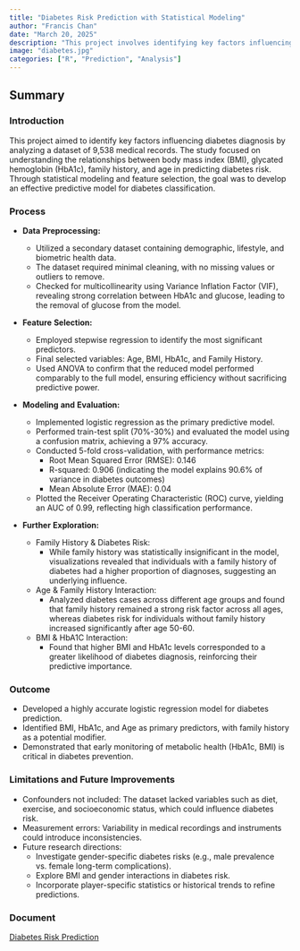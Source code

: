 ```yaml
---
title: "Diabetes Risk Prediction with Statistical Modeling"
author: "Francis Chan"
date: "March 20, 2025"
description: "This project involves identifying key factors influencing diabetes."
image: "diabetes.jpg"
categories: ["R", "Prediction", "Analysis"]
---
```


## Summary

### Introduction

This project aimed to identify key factors influencing diabetes diagnosis by analyzing a dataset of 9,538 medical records. The study focused on understanding the relationships between body mass index (BMI), glycated hemoglobin (HbA1c), family history, and age in predicting diabetes risk. Through statistical modeling and feature selection, the goal was to develop an effective predictive model for diabetes classification.

### Process

-   **Data** **Preprocessing:**

    -   Utilized a secondary dataset containing demographic, lifestyle, and biometric health data.
    -   The dataset required minimal cleaning, with no missing values or outliers to remove.
    -   Checked for multicollinearity using Variance Inflation Factor (VIF), revealing strong correlation between HbA1c and glucose, leading to the removal of glucose from the model.

-   **Feature** **Selection:**

    -   Employed stepwise regression to identify the most significant predictors.
    -   Final selected variables: Age, BMI, HbA1c, and Family History.
    -   Used ANOVA to confirm that the reduced model performed comparably to the full model, ensuring efficiency without sacrificing predictive power.

-   **Modeling** **and** **Evaluation:**

    -   Implemented logistic regression as the primary predictive model.
    -   Performed train-test split (70%-30%) and evaluated the model using a confusion matrix, achieving a 97% accuracy.
    -   Conducted 5-fold cross-validation, with performance metrics:
        -   Root Mean Squared Error (RMSE): 0.146
        -   R-squared: 0.906 (indicating the model explains 90.6% of variance in diabetes outcomes)
        -   Mean Absolute Error (MAE): 0.04
    -   Plotted the Receiver Operating Characteristic (ROC) curve, yielding an AUC of 0.99, reflecting high classification performance.

-   **Further** **Exploration:**

    -   Family History & Diabetes Risk:
        -   While family history was statistically insignificant in the model, visualizations revealed that individuals with a family history of diabetes had a higher proportion of diagnoses, suggesting an underlying influence.
    -   Age & Family History Interaction:
        -   Analyzed diabetes cases across different age groups and found that family history remained a strong risk factor across all ages, whereas diabetes risk for individuals without family history increased significantly after age 50-60.
    -   BMI & HbA1C Interaction:
        -   Found that higher BMI and HbA1c levels corresponded to a greater likelihood of diabetes diagnosis, reinforcing their predictive importance.

### Outcome

-   Developed a highly accurate logistic regression model for diabetes prediction.
-   Identified BMI, HbA1c, and Age as primary predictors, with family history as a potential modifier.
-   Demonstrated that early monitoring of metabolic health (HbA1c, BMI) is critical in diabetes prevention.

### Limitations and Future Improvements

-   Confounders not included: The dataset lacked variables such as diet, exercise, and socioeconomic status, which could influence diabetes risk.
-   Measurement errors: Variability in medical recordings and instruments could introduce inconsistencies.
-   Future research directions:
    -   Investigate gender-specific diabetes risks (e.g., male prevalence vs. female long-term complications).
    -   Explore BMI and gender interactions in diabetes risk.
    -   Incorporate player-specific statistics or historical trends to refine predictions.

### Document

[Diabetes Risk Prediction](/projects/diabetes.pdf)

